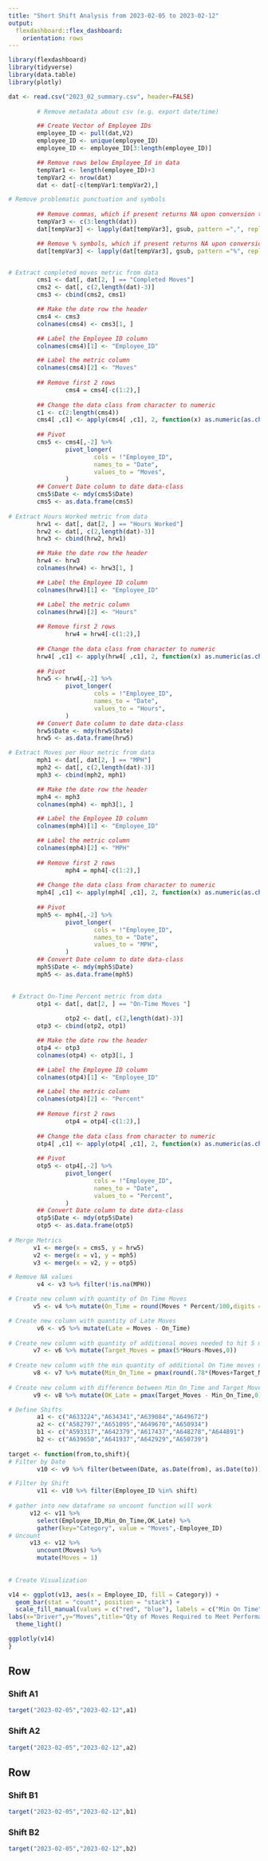 ```yaml
---
title: "Short Shift Analysis from 2023-02-05 to 2023-02-12"
output: 
  flexdashboard::flex_dashboard:
    orientation: rows
---
```

    

```r
library(flexdashboard)
library(tidyverse)
library(data.table)
library(plotly)

dat <- read.csv("2023_02_summary.csv", header=FALSE)
        
        # Remove metadata about csv (e.g. export date/time)        

        ## Create Vector of Employee IDs
        employee_ID <- pull(dat,V2)
        employee_ID <- unique(employee_ID)
        employee_ID <- employee_ID[3:length(employee_ID)]

        ## Remove rows below Employee_Id in data
        tempVar1 <- length(employee_ID)+3
        tempVar2 <- nrow(dat)
        dat <- dat[-c(tempVar1:tempVar2),]

# Remove problematic punctuation and symbols
        
        ## Remove commas, which if present returns NA upon conversion to numeric class (e.g 1,215 to 1215)
        tempVar3 <- c(3:length(dat))
        dat[tempVar3] <- lapply(dat[tempVar3], gsub, pattern =",", replacement="")

        ## Remove % symbols, which if present returns NA upon conversion to numeric class (e.g. 98% = 98)
        dat[tempVar3] <- lapply(dat[tempVar3], gsub, pattern ="%", replacement="")


# Extract completed moves metric from data
        cms1 <- dat[, dat[2, ] == "Completed Moves"]
        cms2 <- dat[, c(2,length(dat)-3)]
        cms3 <- cbind(cms2, cms1)

        ## Make the date row the header
        cms4 <- cms3
        colnames(cms4) <- cms3[1, ]

        ## Label the Employee ID column
        colnames(cms4)[1] <- "Employee_ID"

        ## Label the metric column 
        colnames(cms4)[2] <- "Moves"
        
        ## Remove first 2 rows
                cms4 = cms4[-c(1:2),]
        
        ## Change the data class from character to numeric
        c1 <- c(2:length(cms4))
        cms4[ ,c1] <- apply(cms4[ ,c1], 2, function(x) as.numeric(as.character(x)))
        
        ## Pivot
        cms5 <- cms4[,-2] %>%
                pivot_longer(
                        cols = !"Employee_ID",
                        names_to = "Date",
                        values_to = "Moves",
                )
        ## Convert Date column to date data-class
        cms5$Date <- mdy(cms5$Date)
        cms5 <- as.data.frame(cms5)
        
# Extract Hours Worked metric from data
        hrw1 <- dat[, dat[2, ] == "Hours Worked"]
        hrw2 <- dat[, c(2,length(dat)-3)]
        hrw3 <- cbind(hrw2, hrw1)

        ## Make the date row the header
        hrw4 <- hrw3
        colnames(hrw4) <- hrw3[1, ]

        ## Label the Employee ID column
        colnames(hrw4)[1] <- "Employee_ID"

        ## Label the metric column 
        colnames(hrw4)[2] <- "Hours"
        
        ## Remove first 2 rows
                hrw4 = hrw4[-c(1:2),]
        
        ## Change the data class from character to numeric
        hrw4[ ,c1] <- apply(hrw4[ ,c1], 2, function(x) as.numeric(as.character(x)))
        
        ## Pivot
        hrw5 <- hrw4[,-2] %>%
                pivot_longer(
                        cols = !"Employee_ID",
                        names_to = "Date",
                        values_to = "Hours",
                )
        ## Convert Date column to date data-class
        hrw5$Date <- mdy(hrw5$Date)
        hrw5 <- as.data.frame(hrw5)

# Extract Moves per Hour metric from data
        mph1 <- dat[, dat[2, ] == "MPH"]
        mph2 <- dat[, c(2,length(dat)-3)]
        mph3 <- cbind(mph2, mph1)

        ## Make the date row the header
        mph4 <- mph3
        colnames(mph4) <- mph3[1, ]

        ## Label the Employee ID column
        colnames(mph4)[1] <- "Employee_ID"

        ## Label the metric column 
        colnames(mph4)[2] <- "MPH"
        
        ## Remove first 2 rows
                mph4 = mph4[-c(1:2),]
        
        ## Change the data class from character to numeric
        mph4[ ,c1] <- apply(mph4[ ,c1], 2, function(x) as.numeric(as.character(x)))
        
        ## Pivot
        mph5 <- mph4[,-2] %>%
                pivot_longer(
                        cols = !"Employee_ID",
                        names_to = "Date",
                        values_to = "MPH",
                )
        ## Convert Date column to date data-class
        mph5$Date <- mdy(mph5$Date)
        mph5 <- as.data.frame(mph5)

                
 # Extract On-Time Percent metric from data
        otp1 <- dat[, dat[2, ] == "On-Time Moves "]
  
                otp2 <- dat[, c(2,length(dat)-3)]
        otp3 <- cbind(otp2, otp1)

        ## Make the date row the header
        otp4 <- otp3
        colnames(otp4) <- otp3[1, ]

        ## Label the Employee ID column
        colnames(otp4)[1] <- "Employee_ID"

        ## Label the metric column 
        colnames(otp4)[2] <- "Percent"
        
        ## Remove first 2 rows
                otp4 = otp4[-c(1:2),]
                
        ## Change the data class from character to numeric
        otp4[ ,c1] <- apply(otp4[ ,c1], 2, function(x) as.numeric(as.character(x)))
                
        ## Pivot
        otp5 <- otp4[,-2] %>%
                pivot_longer(
                        cols = !"Employee_ID",
                        names_to = "Date",
                        values_to = "Percent",
                )
        ## Convert Date column to date data-class
        otp5$Date <- mdy(otp5$Date)
        otp5 <- as.data.frame(otp5)  
        
# Merge Metrics
       v1 <- merge(x = cms5, y = hrw5)
       v2 <- merge(x = v1, y = mph5)
       v3 <- merge(x = v2, y = otp5) 

# Remove NA values
        v4 <- v3 %>% filter(!is.na(MPH))

# Create new column with quantity of On Time Moves
       v5 <- v4 %>% mutate(On_Time = round(Moves * Percent/100,digits = 0))

# Create new column with quantity of Late Moves
        v6 <- v5 %>% mutate(Late = Moves - On_Time)
        
# Create new column with quantity of additional moves needed to hit 5 moves/hr target 
       v7 <- v6 %>% mutate(Target_Moves = pmax(5*Hours-Moves,0))
        
# Create new column with the min quantity of additional On Time moves needed to hit 5 moves/hr target required to meet 78% on time threshold 
       v8 <- v7 %>% mutate(Min_On_Time = pmax(round(.78*(Moves+Target_Moves)-On_Time,digits=0),0))
       
# Create new column with difference between Min_On_Time and Target_Moves
       v9 <- v8 %>% mutate(OK_Late = pmax(Target_Moves - Min_On_Time,0))

# Define Shifts 
        a1 <- c("A633224","A634341","A639084","A649672")
        a2 <- c("A582797","A651095","A649670","A650934")
        b1 <- c("A593317","A642379","A617437","A648278","A644891")
        b2 <- c("A639650","A641937","A642929","A650739")
        
target <- function(from,to,shift){
# Filter by Date
        v10 <- v9 %>% filter(between(Date, as.Date(from), as.Date(to)))

# Filter by Shift
        v11 <- v10 %>% filter(Employee_ID %in% shift)
                
# gather into new dataframe so uncount function will work
      v12 <- v11 %>%
        select(Employee_ID,Min_On_Time,OK_Late) %>%
        gather(key="Category", value = "Moves",-Employee_ID)
# Uncount
      v13 <- v12 %>%
        uncount(Moves) %>%
        mutate(Moves = 1)
    
      
# Create Visualization

v14 <- ggplot(v13, aes(x = Employee_ID, fill = Category)) +
  geom_bar(stat = "count", position = "stack") +
  scale_fill_manual(values = c("red", "blue"), labels = c("Min On Time", "Okay Late")) +
labs(x="Driver",y="Moves",title="Qty of Moves Required to Meet Performance Standard")
  theme_light()

ggplotly(v14)
}
```

Row 
-------------------------------------
    
### Shift A1
    
```r
target("2023-02-05","2023-02-12",a1)
```

### Shift A2
```r
target("2023-02-05","2023-02-12",a2)
```


Row
-------------------------------------
    
### Shift B1
    
```r
target("2023-02-05","2023-02-12",b1)
```

### Shift B2
```r
target("2023-02-05","2023-02-12",b2)
```

